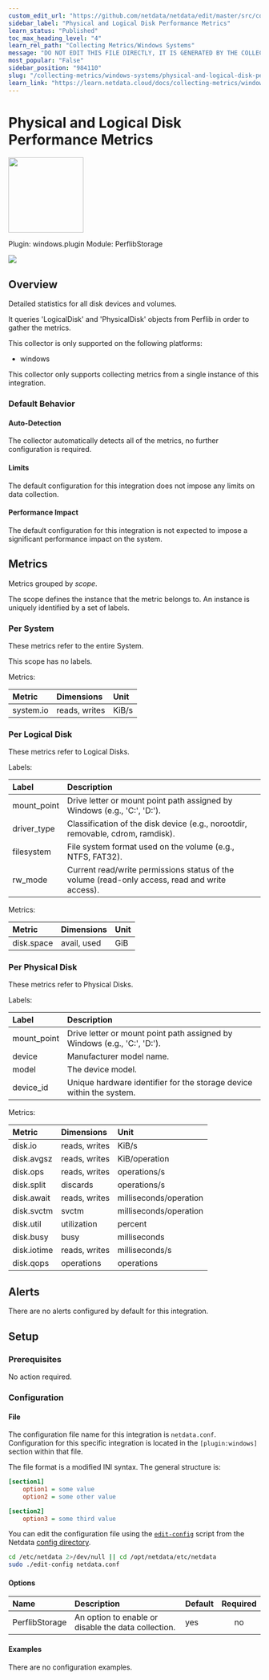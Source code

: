 ```yaml
---
custom_edit_url: "https://github.com/netdata/netdata/edit/master/src/collectors/windows.plugin/metadata.yaml"
sidebar_label: "Physical and Logical Disk Performance Metrics"
learn_status: "Published"
toc_max_heading_level: "4"
learn_rel_path: "Collecting Metrics/Windows Systems"
message: "DO NOT EDIT THIS FILE DIRECTLY, IT IS GENERATED BY THE COLLECTOR'S metadata.yaml FILE"
most_popular: "False"
sidebar_position: "984110"
slug: "/collecting-metrics/windows-systems/physical-and-logical-disk-performance-metrics"
learn_link: "https://learn.netdata.cloud/docs/collecting-metrics/windows-systems/physical-and-logical-disk-performance-metrics"
---
```



# Physical and Logical Disk Performance Metrics


<img src="https://netdata.cloud/img/windows.svg" width="150"/>


Plugin: windows.plugin
Module: PerflibStorage

<img src="https://img.shields.io/badge/maintained%20by-Netdata-%2300ab44" />

## Overview

Detailed statistics for all disk devices and volumes.


It queries 'LogicalDisk' and 'PhysicalDisk' objects from Perflib in order to gather the metrics.


This collector is only supported on the following platforms:

- windows

This collector only supports collecting metrics from a single instance of this integration.


### Default Behavior

#### Auto-Detection

The collector automatically detects all of the metrics, no further configuration is required.


#### Limits

The default configuration for this integration does not impose any limits on data collection.

#### Performance Impact

The default configuration for this integration is not expected to impose a significant performance impact on the system.


## Metrics

Metrics grouped by *scope*.

The scope defines the instance that the metric belongs to. An instance is uniquely identified by a set of labels.



### Per System

These metrics refer to the entire System.

This scope has no labels.

Metrics:

| Metric | Dimensions | Unit |
|:------|:----------|:----|
| system.io | reads, writes | KiB/s |

### Per Logical Disk

These metrics refer to Logical Disks.

Labels:

| Label      | Description     |
|:-----------|:----------------|
| mount_point | Drive letter or mount point path assigned by Windows (e.g., 'C:', 'D:'). |
| driver_type | Classification of the disk device (e.g., norootdir, removable, cdrom, ramdisk). |
| filesystem | File system format used on the volume (e.g., NTFS, FAT32). |
| rw_mode | Current read/write permissions status of the volume (read-only access, read and write access). |

Metrics:

| Metric | Dimensions | Unit |
|:------|:----------|:----|
| disk.space | avail, used | GiB |

### Per Physical Disk

These metrics refer to Physical Disks.

Labels:

| Label      | Description     |
|:-----------|:----------------|
| mount_point | Drive letter or mount point path assigned by Windows (e.g., 'C:', 'D:'). |
| device | Manufacturer model name. |
| model | The device model. |
| device_id | Unique hardware identifier for the storage device within the system. |

Metrics:

| Metric | Dimensions | Unit |
|:------|:----------|:----|
| disk.io | reads, writes | KiB/s |
| disk.avgsz | reads, writes | KiB/operation |
| disk.ops | reads, writes | operations/s |
| disk.split | discards | operations/s |
| disk.await | reads, writes | milliseconds/operation |
| disk.svctm | svctm | milliseconds/operation |
| disk.util | utilization | percent |
| disk.busy | busy | milliseconds |
| disk.iotime | reads, writes | milliseconds/s |
| disk.qops | operations | operations |



## Alerts

There are no alerts configured by default for this integration.


## Setup

### Prerequisites

No action required.

### Configuration

#### File

The configuration file name for this integration is `netdata.conf`.
Configuration for this specific integration is located in the `[plugin:windows]` section within that file.

The file format is a modified INI syntax. The general structure is:

```ini
[section1]
    option1 = some value
    option2 = some other value

[section2]
    option3 = some third value
```
You can edit the configuration file using the [`edit-config`](/docs/netdata-agent/configuration#edit-a-configuration-file-using-edit-config) script from the
Netdata [config directory](/docs/netdata-agent/configuration#the-netdata-config-directory).

```bash
cd /etc/netdata 2>/dev/null || cd /opt/netdata/etc/netdata
sudo ./edit-config netdata.conf
```
#### Options



| Name | Description | Default | Required |
|:----|:-----------|:-------|:--------:|
| PerflibStorage | An option to enable or disable the data collection. | yes | no |

#### Examples
There are no configuration examples.


